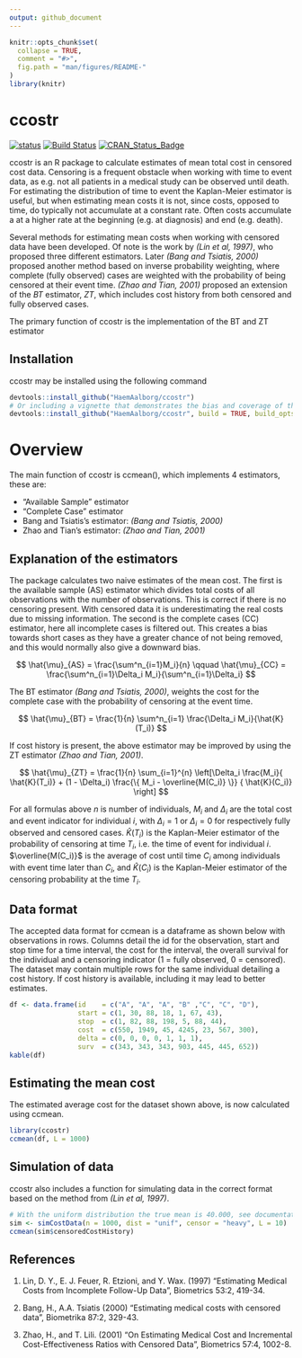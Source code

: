 ```yaml
---
output: github_document
---
```


<!-- README.md is generated from README.Rmd. Please edit that file -->

```r
knitr::opts_chunk$set(
  collapse = TRUE,
  comment = "#>",
  fig.path = "man/figures/README-"
)
library(knitr)
```

# ccostr
[![status](http://joss.theoj.org/papers/0b9e631729dd9fadff3d6875e84ed954/status.svg)](http://joss.theoj.org/papers/0b9e631729dd9fadff3d6875e84ed954)
[![Build Status](https://travis-ci.org/LarsHernandez/ccostr.svg?branch=master)](https://travis-ci.org/LarsHernandez/ccostr)
[![CRAN_Status_Badge](http://www.r-pkg.org/badges/version/ccostr)](https://cran.r-project.org/package=ccostr)

ccostr is an R package to calculate estimates of mean total cost in censored cost data. Censoring is a frequent obstacle when working with time to event data, as e.g. not all patients in a medical study can be observed until death. For estimating the distribution of time to event the Kaplan-Meier estimator is useful, but when estimating mean costs it is not, since costs, opposed to time, do typically not accumulate at a constant rate. Often costs accumulate a at a higher rate at the beginning (e.g. at diagnosis) and end (e.g. death).

Several methods for estimating mean costs when working with censored data have been developed. Of note is the work by *(Lin et al, 1997)*, who proposed three different estimators. Later *(Bang and Tsiatis, 2000)* proposed another method based on inverse probability weighting, where complete (fully observed) cases are weighted with the probability of being censored at their event time. *(Zhao and Tian, 2001)* proposed an extension of the $BT$ estimator, $ZT$, which includes cost history from both censored and fully observed cases.

The primary function of ccostr is the implementation of the BT and ZT estimator

## Installation
ccostr may be installed using the following command
```r
devtools::install_github("HaemAalborg/ccostr")
# Or including a vignette that demonstrates the bias and coverage of the estimators
devtools::install_github("HaemAalborg/ccostr", build = TRUE, build_opts = c("--no-resave-data", "--no-manual"))
```

# Overview
The main function of ccostr is ccmean(), which implements 4 estimators, these are:

 - "Available Sample" estimator
 - "Complete Case" estimator
 - Bang and Tsiatis's estimator: *(Bang and Tsiatis, 2000)*
 - Zhao and Tian's estimator: *(Zhao and Tian, 2001)*


## Explanation of the estimators
The package calculates two naive estimates of the mean cost. The first is the available sample (AS) estimator which divides total costs of all observations with the number of observations. This is correct if there is no censoring present. With censored data it is underestimating the real costs due to missing information. The second is the complete cases  (CC) estimator, here all incomplete cases is filtered out. This creates a bias towards short cases as they have a greater chance of not being removed, and this would normally also give a downward bias.

$$
\hat{\mu}_{AS} = \frac{\sum^n_{i=1}M_i}{n} \qquad \hat{\mu}_{CC} = \frac{\sum^n_{i=1}\Delta_i M_i}{\sum^n_{i=1}\Delta_i}
$$

The BT estimator *(Bang and Tsiatis, 2000)*, weights the cost for the complete case with the probability of censoring at the event time.

$$
\hat{\mu}_{BT} = \frac{1}{n} \sum^n_{i=1} \frac{\Delta_i M_i}{\hat{K}(T_i)}
$$

If cost history is present, the above estimator may be improved by using the ZT estimator *(Zhao and Tian, 2001)*.

$$
\hat{\mu}_{ZT} = \frac{1}{n} \sum_{i=1}^{n} \left[\Delta_i \frac{M_i}{ \hat{K}(T_i)} 
+ (1 - \Delta_i) \frac{\{ M_i - \overline{M(C_i)} \}} { \hat{K}(C_i)} \right]
$$

For all formulas above $n$ is number of individuals, $M_i$ and $\Delta_i$ are the total cost and event indicator for individual $i$, with $\Delta_i = 1$ or $\Delta_i = 0$ for respectively fully observed and censored cases. $\hat{K}(T_i)$ is the Kaplan-Meier estimator of the probability of censoring at time $T_i$, i.e. the time of event for individual $i$.   $\overline{M(C_i)}$ is the average of cost until time $C_i$ among individuals with event time later than $C_i$, and $\hat{K}(C_i)$ is the Kaplan-Meier estimator of the censoring probability at the time $T_i$.

## Data format
The accepted data format for ccmean is a dataframe as shown below with observations in rows. Columns detail the id for the observation, start and stop time for a time interval, the cost for the interval, the overall survival for the individual and a censoring indicator (1 = fully observed, 0 = censored). The dataset may contain multiple rows for the same individual detailing a cost history. If cost history is available, including it may lead to better estimates.
```r
df <- data.frame(id    = c("A", "A", "A", "B" ,"C", "C", "D"),
                 start = c(1, 30, 88, 18, 1, 67, 43),
                 stop  = c(1, 82, 88, 198, 5, 88, 44),
                 cost  = c(550, 1949, 45, 4245, 23, 567, 300),
                 delta = c(0, 0, 0, 0, 1, 1, 1),
                 surv  = c(343, 343, 343, 903, 445, 445, 652))
kable(df)
```

## Estimating the mean cost
The estimated average cost for the dataset shown above, is now calculated using ccmean.
```r
library(ccostr)
ccmean(df, L = 1000)
```

## Simulation of data
ccostr also includes a function for simulating data in the correct format based on the method from *(Lin et al, 1997)*.
```r
# With the uniform distribution the true mean is 40.000, see documentation for further details.
sim <- simCostData(n = 1000, dist = "unif", censor = "heavy", L = 10)
ccmean(sim$censoredCostHistory)
```


## References

1. Lin, D. Y., E. J. Feuer, R. Etzioni, and Y. Wax. (1997) “Estimating Medical Costs from Incomplete Follow-Up Data”, Biometrics 53:2, 419-34.

2. Bang, H., A.A. Tsiatis (2000) "Estimating medical costs with censored data", Biometrika 87:2, 329-43.

3. Zhao, H., and T. Lili. (2001) “On Estimating Medical Cost and Incremental Cost-Effectiveness Ratios with Censored Data”, Biometrics 57:4, 1002-8.